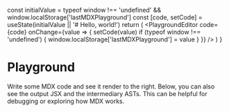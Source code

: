

  const initialValue = typeof window !== 'undefined' && window.localStorage['lastMDXPlayground']
  const [code, setCode] = useState(initialValue || '# Hello, world!')
  return (
    <PlaygroundEditor
      code={code}
      onChange={value => {
        setCode(value)
        if (typeof window !== 'undefined') {
          window.localStorage['lastMDXPlayground'] = value
        }
      }}
    />
  )
}

# Playground

Write some MDX code and see it render to the right. Below, you can also
see the output JSX and the intermediary ASTs. This can be helpful for
debugging or exploring how MDX works.

<Playground />
